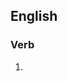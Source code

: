 {{also|agglutinâtes}}

==English==

===Verb===
{{head|en|verb form}}

# {{en-third-person singular of|agglutinate}}
